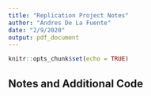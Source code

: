 ```yaml
---
title: "Replication Project Notes"
author: "Andres De La Fuente"
date: "2/9/2020"
output: pdf_document
---
```


```r
knitr::opts_chunk$set(echo = TRUE)
```

## Notes and Additional Code
